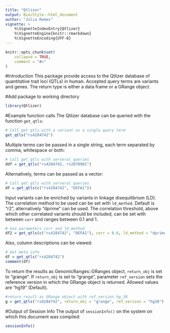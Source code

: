 ```yaml
---
title: "Qtlizer"
output: BiocStyle::html_document
author: "Julia Remes"
vignette: >
    %\VignetteIndexEntry{Qtlizer}
    %\VignetteEngine{knitr::rmarkdown}
    %\VignetteEncoding{UTF-8}
---
```



```r
knitr::opts_chunk$set(
    collapse = TRUE,
    comment = "#>"
)
```

#Introduction 
This package provide access to the Qtlizer database of quantitative trait loci (QTLs) in human. Accepted query terms are variants and genes. The return type is either a data frame or a GRange object.


#Add package to working directory
```r
library(Qtlizer)
```

#Example function calls
The Qtlizer database can be queried  with the function `get_qtls`: 
```r
# Call get_qtls with a variant as a single query term
get_qtls("rs4284742")
```

Multiple terms can be passed in a single string, each term separated by comma, whitespace or both:
```r
# Call get_qtls with serveral queries
ddf = get_qtls("rs4284742, rs2070901")
```

Alternatively, terms can be passed as a vector:
```r
# Call get_qtls with serveral queries
df = get_qtls(c("rs4284742", "DEFA1"))
```

Input variants can be enriched by variants in linkage disequilibrium (LD). The correlation method to be used can be set with `ld_method`. Default is "r2", alternatively "dprime" can be used. The correlation threshold, above which other correlated variants should be included, can be set with between `corr` and ranges between 0.1 and 1. 
```r
# Use parameters corr and ld_method
df2 = get_qtls(c("rs4284742", "DEFA1"), corr = 0.6, ld_method = "dprime")
```

Also, column descriptions can be viewed:
```r
# Get meta info
df = get_qtls("rs4284742")
comment(df)
```

To return the results as GenomicRanges::GRanges object, `return_obj` is set to "grange". If `return_obj` is set to "grange", parameter `ref_version` sets the reference version in which the GRange object is returned. Allowed values are "hg19" (Default).
```r
#return result as GRange object with ref_version hg_38
g = get_qtls("rs4284742", return_obj = "grange", ref_version = "hg38")
```

#Output of Session Info
The output of ```sessionInfo()``` on the system 
on which this document was compiled: 
```r
sessionInfo()
```

